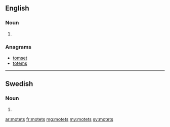 ==English==

===Noun===
{{head|en|plural}}

# {{plural of|motet|lang=en}}

===Anagrams===
* [[tomset#English|tomset]]
* [[totems#English|totems]]

----

==Swedish==

===Noun===
{{head|sv|noun form}}

# {{sv-noun-form-def-gen|mot}}

[[ar:motets]]
[[fr:motets]]
[[mg:motets]]
[[my:motets]]
[[sv:motets]]